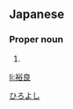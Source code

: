 ==Japanese==
{{ja-kanjitab|裕|良}}

===Proper noun===
{{ja-pos|proper|ひろよし}}

# {{given name|male|lang=ja}}

[[Category:Japanese male given names|ひろよし]]

[[li:裕良]]